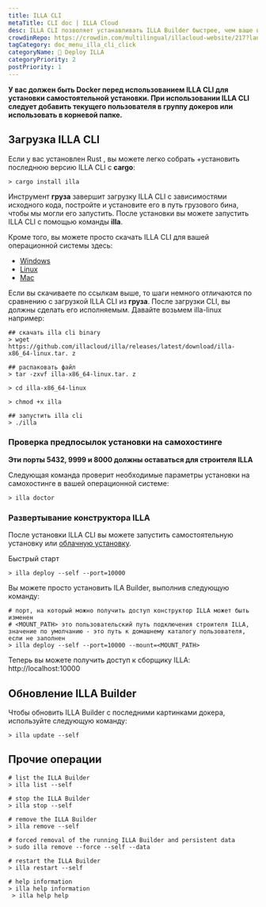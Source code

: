 ```yaml
---
title: ILLA CLI
metaTitle: CLI doc | ILLA Cloud
desc: ILLA CLI позволяет устанавливать ILLA Builder быстрее, чем ваше воображение.
crowdinRepo: https://crowdin.com/multilingual/illacloud-website/217?languages=ru&filter=basic&value=0
tagCategory: doc_menu_illa_cli_click
categoryName: 👷 Deploy ILLA
categoryPriority: 2
postPriority: 1
---
```


**У вас должен быть Docker перед использованием ILLA CLI для установки самостоятельной установки. При использовании ILLA CLI следует добавить текущего пользователя в группу докеров или использовать в корневой папке.**

## Загрузка ILLA CLI

Если у вас установлен Rust , вы можете легко собрать +установить последнюю версию ILLA CLI с **cargo**:

```
> cargo install illa
```

Инструмент **груза** завершит загрузку ILLA CLI с зависимостями исходного кода, постройте и установите его в путь грузового бина, чтобы мы могли его запустить.
После установки вы можете запустить ILLA CLI с помощью команды **illa**.

Кроме того, вы можете просто скачать ILLA CLI для вашей операционной системы здесь:

-   [Windows](https://github.com/illacloud/illa/releases/latest/download/illa-x86_64-win.zip)
-   [Linux](https://github.com/illacloud/illa/releases/latest/download/illa-x86_64-linux.tar.gz)
-   [Mac](https://github.com/illacloud/illa/releases/latest/download/illa-x86_64-macos.tar.gz)

Если вы скачиваете по ссылкам выше, то шаги немного отличаются по сравнению с загрузкой ILLA CLI из **груза**. После загрузки CLI, вы должны сделать его исполняемым. Давайте возьмем illa-linux например:

```
## скачать illa cli binary
> wget https://github.com/illacloud/illa/releases/latest/download/illa-x86_64-linux.tar. z

## распаковать файл
> tar -zxvf illa-x86_64-linux.tar. z

> cd illa-x86_64-linux

> chmod +x illa

## запустить illa cli
> ./illa

```

### Проверка предпосылок установки на самохостинге

**Эти порты 5432, 9999 и 8000 должны оставаться для строителя ILLA**

Следующая команда проверит необходимые параметры установки на самохостинге в вашей операционной системе:

```
> illa doctor
```

### Развертывание конструктора ILLA

После установки ILLA CLI вы можете запустить самостоятельную установку или [облачную установку](https://cloud.illacloud.com/).

Быстрый старт

```
> illa deploy --self --port=10000
```

Вы можете просто установить ILA Builder, выполнив следующую команду:

```
# порт, на который можно получить доступ конструктор ILLA может быть изменен
# <MOUNT_PATH> это пользовательский путь подключения строителя ILLA, значение по умолчанию - это путь к домашнему каталогу пользователя, если не заполнен
> illa deploy --self --port=10000 --mount=<MOUNT_PATH>
```

Теперь вы можете получить доступ к сборщику ILLA: http://localhost:10000

## Обновление ILLA Builder

Чтобы обновить ILLA Builder с последними картинками докера, используйте следующую команду:

```
> illa update --self
```

## Прочие операции

```
# list the ILLA Builder
> illa list --self

# stop the ILLA Builder
> illa stop --self

# remove the ILLA Builder
> illa remove --self

# forced removal of the running ILLA Builder and persistent data
> sudo illa remove --force --self --data

# restart the ILLA Builder
> illa restart --self

# help information
> illa help information 
 > illa help help
```
